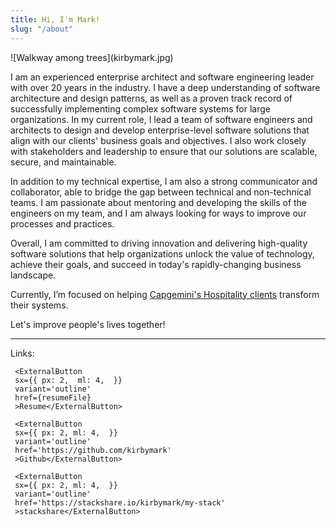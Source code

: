 ```yaml
---
title: Hi, I'm Mark!
slug: "/about"
---
```

<div style={{width: '230px', float: 'left', paddingRight: '30px'}}>
     ![Walkway among trees](kirbymark.jpg)
</div>

I am an experienced enterprise architect and software engineering leader with over 20 years in the industry. I have a deep understanding of software architecture and design patterns, as well as a proven track record of successfully implementing complex software systems for large organizations. In my current role, I lead a team of software engineers and architects to design and develop enterprise-level software solutions that align with our clients' business goals and objectives. I also work closely with stakeholders and leadership to ensure that our solutions are scalable, secure, and maintainable.

In addition to my technical expertise, I am also a strong communicator and collaborator, able to bridge the gap between technical and non-technical teams. I am passionate about mentoring and developing the skills of the engineers on my team, and I am always looking for ways to improve our processes and practices.

Overall, I am committed to driving innovation and delivering high-quality software solutions that help organizations unlock the value of technology, achieve their goals, and succeed in today's rapidly-changing business landscape.

Currently, I’m focused on helping [Capgemini's Hospitality clients](https://www.capgemini.com/us-en/industries/hospitality-and-travel/) transform their systems.

<Alert type="success">Let's improve people's lives together!</Alert>

---

<Text>Links:</Text>



     <ExternalButton
     sx={{ px: 2,  ml: 4,  }} 
     variant='outline' 
     href={resumeFile}
     >Resume</ExternalButton>

     <ExternalButton
     sx={{ px: 2, ml: 4,  }} 
     variant='outline' 
     href='https://github.com/kirbymark'
     >Github</ExternalButton>

     <ExternalButton
     sx={{ px: 2, ml: 4,  }} 
     variant='outline' 
     href='https://stackshare.io/kirbymark/my-stack'
     >stackshare</ExternalButton>


